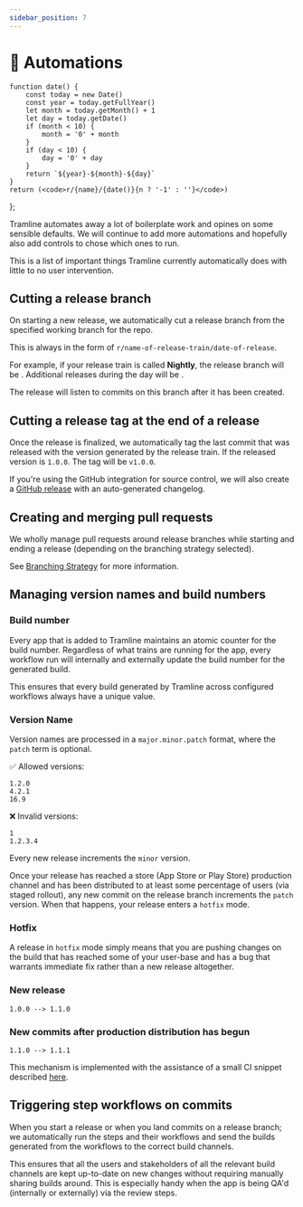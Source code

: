 ```yaml
---
sidebar_position: 7
---
```


# 🤖 Automations

    function date() {
        const today = new Date()
        const year = today.getFullYear()
        let month = today.getMonth() + 1
        let day = today.getDate()
        if (month < 10) {
            month = '0' + month
        }
        if (day < 10) {
            day = '0' + day
        }
        return `${year}-${month}-${day}`
    }
    return (<code>r/{name}/{date()}{n ? '-1' : ''}</code>)
};

Tramline automates away a lot of boilerplate work and opines on some sensible defaults. We will continue to add more automations and hopefully also add controls to chose which ones to run.

This is a list of important things Tramline currently automatically does with little to no user intervention.

## Cutting a release branch

On starting a new release, we automatically cut a release branch from the specified working branch for the repo.

This is always in the form of `r/name-of-release-train/date-of-release`.

For example, if your release train is called **Nightly**, the release branch will be <ReleaseBranch name="nightly" n=''/>. Additional releases during the day will be <ReleaseBranch name="nightly" n='1'/>.

The release will listen to commits on this branch after it has been created.

## Cutting a release tag at the end of a release

Once the release is finalized, we automatically tag the last commit that was released with the version generated by the release train. If the released version is `1.0.0`. The tag will be `v1.0.0`.

If you're using the GitHub integration for source control, we will also create a [GitHub release](https://docs.github.com/en/repositories/releasing-projects-on-github/managing-releases-in-a-repository) with an auto-generated changelog.

## Creating and merging pull requests

We wholly manage pull requests around release branches while starting and ending a release (depending on the branching strategy selected).

See [Branching Strategy](https://www.google.com) for more information.

## Managing version names and build numbers

### Build number

Every app that is added to Tramline maintains an atomic counter for the build number. Regardless of what trains are running for the app, every workflow run will internally and externally update the build number for the generated build.

This ensures that every build generated by Tramline across configured workflows always have a unique value.

### Version Name

Version names are processed in a `major.minor.patch` format, where the `patch` term is optional.

✅ Allowed versions:
```
1.2.0
4.2.1
16.9
```

❌ Invalid versions:
```
1
1.2.3.4
```

Every new release increments the `minor` version.

Once your release has reached a store (App Store or Play Store) production channel and has been distributed to at least some percentage of users (via staged rollout), any new commit on the release branch increments the `patch` version. When that happens, your release enters a `hotfix` mode.

### Hotfix

A release in `hotfix` mode simply means that you are pushing changes on the build that has reached some of your user-base and has a bug that warrants immediate fix rather than a new release altogether.

### New release

```
1.0.0 --> 1.1.0
```

### New commits after production distribution has begun

```
1.1.0 --> 1.1.1
```

This mechanism is implemented with the assistance of a small CI snippet described [here](https://www.google.com).

## Triggering step workflows on commits

When you start a release or when you land commits on a release branch; we automatically run the steps and their workflows and send the builds generated from the workflows to the correct build channels.

This ensures that all the users and stakeholders of all the relevant build channels are kept up-to-date on new changes without requiring manually sharing builds around. This is especially handy when the app is being QA'd (internally or externally) via the review steps.

<!-- TODO ## Storing builds -->
<!-- TODO ## Patching up metadata on App Store -->
